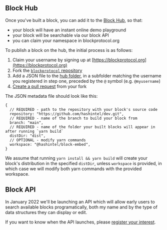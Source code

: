 ## Block Hub

Once you've built a block, you can add it to the [Block Hub](https://blockprotocol.org/hub), so that:

- your block will have an instant online demo playground
- your block will be searchable via our block API
- you can claim your namespace in blockprotocol.org

To publish a block on the hub, the initial process is as follows:

1.  Claim your username by signing up at [https://blockprotocol.org](https://blockprotocol.org)
1.  Fork the [`blockprotocol` repository](https://github.com/blockprotocol/blockprotocol)
1.  Add a JSON file to the [hub folder](https://github.com/blockprotocol/blockprotocol/tree/main/hub), in a subfolder matching the username you registered in step one, preceded by the `@` symbol (e.g. `@myusername`)
1.  [Create a pull request](https://github.com/blockprotocol/blockprotocol/compare) from your fork

The JSON metadata file should look like this:

```json5
{
  // REQUIRED - path to the repository with your block's source code
  repository: "https://github.com/hashintel/dev.git",
  // REQUIRED - name of the branch to build your block from
  branch: "main",
  // REQUIRED - name of the folder your built blocks will appear in after running `yarn build`
  distDir: "dist",
  // OPTIONAL - modify yarn commands
  workspace: "@hashintel/block-embed",
}
```

We assume that running `yarn install && yarn build` will create your block's distribution in the specified `distDir`,
unless `workspace` is provided, in which case we will modify both yarn commands with the provided workspace.

## Block API

In January 2022 we'll be launching an API which will allow early users to search available blocks programatically,
both my name and by the type of data structures they can display or edit.

If you want to know when the API launches, please [register your interest](https://blockprotocol.org/partners).
